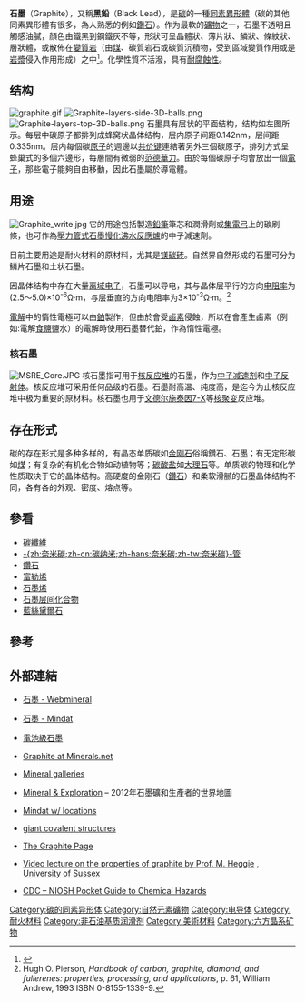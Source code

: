 {{Expand|time=2013-02-12T04:07:24+00:00 }}
{{Infobox mineral
| name = 石墨
| category = [[自然元素礦物|自然元素礦物]]
| boxwidth =
| boxbgcolor =
| image = GraphiteUSGOV.jpg
| imagesize = 200
| caption =
| formula = C
| strunz = 01.CB.05a
| symmetry = [[六方晶系|复六方双锥晶族]]<br/>[[赫尔曼–莫甘记号|赫尔曼–莫甘记号]]：（6/m 2/m 2/m）<br/>[[空间群|空间群]]：P 6<sub>3</sub>/mmc
| unit cell = a = 2.461 Å，c = 6.708 Å；Z = 4
| molweight = 12.01
| color = 灰至黑色
| habit = 板狀、六方薄板狀、粒狀
| system = [[六方晶系|六方晶系]]、[[三方晶系|三方晶系]]
| twinning = 
| cleavage = {0001} 完全解理
| fracture = 參差狀
| tenacity = 具彎性
| mohs = 1 - 2
| luster = 金屬或土狀光澤
| refractive = 不透明體
| opticalprop =
| birefringence =
| pleochroism = 無
| streak = 光亮的黑色
| gravity =
| density = 2.09–2.23
| fusibility =
| diagnostic =
| solubility =
| diaphaneity = 不透明
| other = 耐強酸鹼、耐火、良好導電性與導熱性
}}
'''石墨'''（Graphite），又稱'''黑鉛'''（Black Lead），是[[碳|碳]]的一種[[同素異形體|同素異形體]]（碳的其他同素異形體有很多，為人熟悉的例如[[鑽石|鑽石]]）。作为最軟的[[礦物|礦物]]之一，石墨不透明且觸感油膩，顏色由鐵黑到鋼鐵灰不等，形狀可呈晶體狀、薄片狀、鱗狀、條紋狀、層狀體，或散佈在[[變質岩|變質岩]]（由[[煤|煤]]、碳質岩石或碳質沉積物，受到區域變質作用或是[[岩漿|岩漿]]侵入作用形成）之中<ref>{{cite web|url=http://db1x.sinica.edu.tw/caat/caat_rptcaatc.php?_op=?SUBJECT_ID:300011098 |title=石墨 (礦物) graphite |publisher=藝術與建築索引典 |access-date=2010-11-04 |dead-url=yes |archiveurl=https://web.archive.org/web/20111217165210/http://db1x.sinica.edu.tw/caat/caat_rptcaatc.php?_op=%3FSUBJECT_ID%3A300011098 |archivedate=2011-12-17 }}</ref>。化學性質不活潑，具有[[腐蝕#抗腐蝕性|耐腐蝕性]]。

== 结构 ==
[[File:graphite.gif|thumb]]
[[Image:Graphite-layers-side-3D-balls.png|thumb]]
[[Image:Graphite-layers-top-3D-balls.png|thumb]]
石墨具有层状的平面结构，结构如左图所示。每层中碳原子都排列成蜂窝状晶体结构，层内原子间距0.142nm，层间距0.335nm。层内每個碳[[原子|原子]]的週邊以[[共价键|共价键]]連結著另外三個碳原子，排列方式呈蜂巢式的多個六邊形，每層間有微弱的[[范德華力|范德華力]]。由於每個碳原子均會放出一個[[電子|電子]]，那些電子能夠自由移動，因此石墨屬於導電體。

== 用途 ==
[[File:Graphite_write.jpg|thumb]]
它的用途包括製造[[鉛筆|鉛筆]]筆芯和潤滑劑或[[集電弓|集電弓]]上的碳刷條，也可作為[[壓力管式石墨慢化沸水反應爐|壓力管式石墨慢化沸水反應爐]]的中子減速劑。

目前主要用途是耐火材料的原材料，尤其是[[镁碳砖|镁碳砖]]。自然界自然形成的石墨可分为鳞片石墨和土状石墨。

因晶体结构中存在大量[[离域电子|离域电子]]，石墨可以导电，其与晶体层平行的方向[[电阻率|电阻率]]为(2.5～5.0)×10<sup>-6</sup>Ω·m，与层垂直的方向电阻率为3×10<sup>-3</sup>Ω·m。<ref name="Pierson">Hugh O. Pierson, ''Handbook of carbon, graphite, diamond, and fullerenes: properties, processing, and applications'', p. 61, William Andrew, 1993 ISBN 0-8155-1339-9.</ref>

[[電解|電解]]中的惰性電極可以由[[鉑|鉑]]製作，但由於會受[[鹵素|鹵素]]侵蝕，所以在會產生鹵素（例如:電解[[食鹽|食鹽]]鹽水）的電解時使用石墨替代鉑，作為惰性電極。

=== 核石墨 ===
[[File:MSRE_Core.JPG|thumb]]
核石墨指可用于[[核反应堆|核反应堆]]的石墨，作为[[中子减速剂|中子减速剂]]和[[中子反射体|中子反射体]]。核反应堆可采用任何品级的石墨。石墨耐高温、纯度高，是迄今为止核反应堆中极为重要的原材料。核石墨也用于[[文德尔施泰因7-X|文德尔施泰因7-X]]等[[核聚变|核聚变]]反应堆。

== 存在形式 ==
碳的存在形式是多种多样的，有晶态单质碳如[[金刚石|金刚石]]俗稱鑽石、石墨；有无定形碳如[[煤|煤]]；有复杂的有机化合物如动植物等；[[碳酸盐|碳酸盐]]如[[大理石|大理石]]等。单质碳的物理和化学性质取决于它的晶体结构。高硬度的金刚石（[[鑽石|鑽石]]）和柔软滑腻的石墨晶体结构不同，各有各的外观、密度、熔点等。

== 參看 ==
* [[碳纖維|碳纖維]]
* [[奈米碳管|-{zh:奈米碳;zh-cn:碳纳米;zh-hans:奈米碳;zh-tw:奈米碳}-管]]
* [[鑽石|鑽石]]
* [[富勒烯|富勒烯]]
* [[石墨烯|石墨烯]]
* [[石墨层间化合物|石墨层间化合物]]
* [[藍絲黛爾石|藍絲黛爾石]]

== 參考 ==
{{reflist}}

== 外部連結 ==
{{Commons category|Graphite}}
*{{En}} [http://www.webmineral.com/data/Graphite.shtml 石墨 - Webmineral] {{Wayback|url=http://www.webmineral.com/data/Graphite.shtml |date=20171227143435 }}
*{{En}} [http://www.mindat.org/show.php?id=1740&ld=1&pho= 石墨 - Mindat] {{Wayback|url=http://www.mindat.org/show.php?id=1740&ld=1&pho= |date=20080117134801 }}
*{{En}} [https://web.archive.org/web/20131004215345/http://www.northerngraphite.com/wp-content/uploads/2010/08/Concern-over-battery-grade-graphite-supplies.pdf 電池級石墨]
*{{En}} [http://www.mineral.net/mineral/graphite.aspx Graphite at Minerals.net] {{Wayback|url=http://www.mineral.net/mineral/graphite.aspx |date=20150602013507 }}
*{{En}} [https://web.archive.org/web/20050522074754/http://mineral.galleries.com/minerals/elements/graphite/graphite.htm Mineral galleries]
*{{En}} [http://www.mineral-exploration.de/maps/worldgraphitemapen.gif Mineral & Exploration] – 2012年石墨礦和生產者的世界地圖
*{{En}} [http://www.mindat.org/show.php?id=1740&ld=1&pho= Mindat w/ locations] {{Wayback|url=http://www.mindat.org/show.php?id=1740&ld=1&pho= |date=20080117134801 }}
*{{En}} [http://www.chemguide.co.uk/atoms/structures/giantcov.html giant covalent structures] {{Wayback|url=http://www.chemguide.co.uk/atoms/structures/giantcov.html |date=20131004213900 }}
*{{En}} [http://www.phy.mtu.edu/~jaszczak/graphite.html The Graphite Page] {{Wayback|url=http://www.phy.mtu.edu/~jaszczak/graphite.html |date=20131209112358 }}
*{{En}} [http://www.vega.org.uk/video/programme/316 Video lecture on the properties of graphite by Prof. M. Heggie] {{Wayback|url=http://www.vega.org.uk/video/programme/316 |date=20140203032218 }}, [[University_of_Sussex|University of Sussex]]
*{{En}} [http://www.cdc.gov/niosh/npg/npgd0306.html CDC – NIOSH Pocket Guide to Chemical Hazards] {{Wayback|url=http://www.cdc.gov/niosh/npg/npgd0306.html |date=20131224114018 }}

{{Allotropes of carbon}}
{{Coal}}
{{Authority control}}

[[Category:碳的同素异形体|Category:碳的同素异形体]]
[[Category:自然元素礦物|Category:自然元素礦物]]
[[Category:电导体|Category:电导体]]
[[Category:耐火材料|Category:耐火材料]]
[[Category:非石油基质润滑剂|Category:非石油基质润滑剂]]
[[Category:美術材料|Category:美術材料]]
[[Category:六方晶系矿物|Category:六方晶系矿物]]